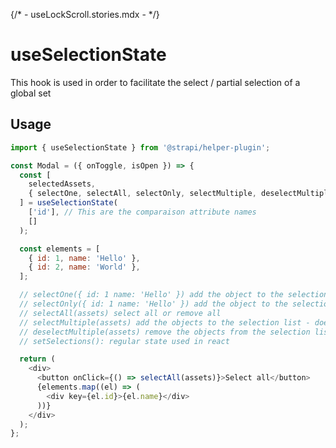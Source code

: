 {/* - useLockScroll.stories.mdx - */}


<Meta title="hooks/useSelectionState" />

# useSelectionState

This hook is used in order to facilitate the select / partial selection of a global set

## Usage

```js
import { useSelectionState } from '@strapi/helper-plugin';

const Modal = ({ onToggle, isOpen }) => {
  const [
    selectedAssets,
    { selectOne, selectAll, selectOnly, selectMultiple, deselectMultiple, setSelections },
  ] = useSelectionState(
    ['id'], // This are the comparaison attribute names
    []
  );

  const elements = [
    { id: 1, name: 'Hello' },
    { id: 2, name: 'World' },
  ];

  // selectOne({ id: 1 name: 'Hello' }) add the object to the selection list
  // selectOnly({ id: 1 name: 'Hello' }) add the object to the selection list and remove every others in the list
  // selectAll(assets) select all or remove all
  // selectMultiple(assets) add the objects to the selection list - does not change already selected objects
  // deselectMultiple(assets) remove the objects from the selection list - does not change already selected objects
  // setSelections(): regular state used in react

  return (
    <div>
      <button onClick={() => selectAll(assets)}>Select all</button>
      {elements.map((el) => (
        <div key={el.id}>{el.name}</div>
      ))}
    </div>
  );
};
```
